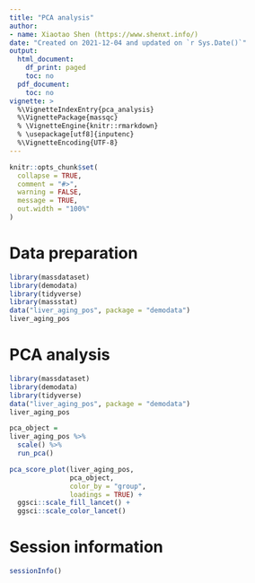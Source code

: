 ```yaml
---
title: "PCA analysis"
author:
- name: Xiaotao Shen (https://www.shenxt.info/)
date: "Created on 2021-12-04 and updated on `r Sys.Date()`"
output:
  html_document:
    df_print: paged
    toc: no
  pdf_document:
    toc: no
vignette: >
  %\VignetteIndexEntry{pca_analysis}
  %\VignettePackage{massqc}
  % \VignetteEngine{knitr::rmarkdown}
  % \usepackage[utf8]{inputenc}
  %\VignetteEncoding{UTF-8}
---
```


```r
knitr::opts_chunk$set(
  collapse = TRUE,
  comment = "#>",
  warning = FALSE,
  message = TRUE,
  out.width = "100%"
)
```

# **Data preparation**

```r
library(massdataset)
library(demodata)
library(tidyverse)
library(massstat)
data("liver_aging_pos", package = "demodata")
liver_aging_pos
```

# **PCA analysis**

```r
library(massdataset)
library(demodata)
library(tidyverse)
data("liver_aging_pos", package = "demodata")
liver_aging_pos

pca_object =
liver_aging_pos %>%
  scale() %>%
  run_pca()

pca_score_plot(liver_aging_pos,
               pca_object,
               color_by = "group",
               loadings = TRUE) +
  ggsci::scale_fill_lancet() +
  ggsci::scale_color_lancet()
```

# **Session information**

```r
sessionInfo()
```

